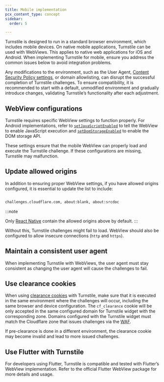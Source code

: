 ```yaml
---
title: Mobile implementation
pcx_content_type: concept
sidebar:
  order: 5

---
```


Turnstile is designed to run in a standard browser environment, which includes mobile devices. On native mobile applications, Turnstile can be used with WebViews. This applies to native web applications for iOS and Android. When implementing Turnstile for mobile, ensure you address the common issues below to avoid integration problems.

Any modifications to the environment, such as the User Agent, [Content Security Policy settings](/turnstile/reference/content-security-policy/), or domain allowlisting, can disrupt the successful completion of Turnstile challenges. To ensure compatibility, it is recommended to start with a default, unmodified environment and gradually introduce changes, validating Turnstile’s functionality after each adjustment.


## WebView configurations

Turnstile requires specific WebView settings to function properly. For Android implementations, refer to [`setJavaScriptEnabled`](https://developer.android.com/reference/android/webkit/WebSettings#setJavaScriptEnabled(boolean)) to tell the WebView to enable JavaScript execution and [`setDomStorageEnabled`](https://developer.android.com/reference/android/webkit/WebSettings#setDomStorageEnabled(boolean)) to enable the DOM storage API. 

These settings ensure that the mobile WebView can properly load and execute the Turnstile challenge. If these configurations are missing, Turnstile may malfunction.

## Update allowed origins

In addition to ensuring proper WebView settings, if you have allowed origins configured, it is essential to update the list to include: 

```txt

challenges.cloudflare.com, about:blank, about:srcdoc

```

:::note

Only [React Native](https://github.com/react-native-webview/react-native-webview/blob/master/docs/Reference.md#originwhitelist) contain the allowed origins above by default.
:::

Without this, Turnstile challenges might fail to load. WebView should also be configured to allow insecure connections (`http` and `https`). 

## Maintain a consistent user agent

When implementing Turnstile with WebViews, the user agent must stay consistent as changing the user agent will cause the challenges to fail. 

## Use clearance cookies

When using [clearance cookies](/turnstile/concepts/pre-clearance-support/) with Turnstile, make sure that it is executed in the same environment where the challenges will occur, including the same browser and device configuration. The `cf_clearance` cookie will be only accepted in the same configured domain for Turnstile widget with the corresponding zone. Domains configured with the Turnstile widget must match the Cloudflare zone that issues challenges via the [WAF](/waf/reference/cloudflare-challenges/).

If pre-clearance is done in a different environment, the clearance cookie may become invalid and lead to more issued challenges.

## Use Flutter with Turnstile

For developers using Flutter, Turnstile is compatible and tested with Flutter’s WebView implementation. Refer to the official Flutter WebView package for more details and usage. 